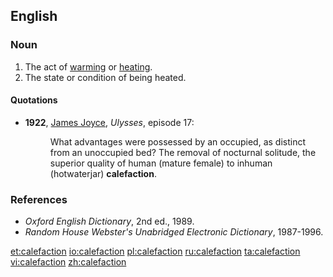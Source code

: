 ==English==

===Noun===
{{en-noun}}

# The act of [[warming]] or [[heating]].
# The state or condition of being heated.

====Quotations====
* '''1922''', [[w:James_Joyce|James Joyce]], ''Ulysses'', episode 17: 
*: What advantages were possessed by an occupied, as distinct from an unoccupied bed? The removal of nocturnal solitude, the superior quality of human (mature female) to inhuman (hotwaterjar) '''calefaction'''.

===References===
* ''Oxford English Dictionary'', 2nd ed., 1989.
* ''Random House Webster's Unabridged Electronic Dictionary'', 1987-1996.

[[et:calefaction]]
[[io:calefaction]]
[[pl:calefaction]]
[[ru:calefaction]]
[[ta:calefaction]]
[[vi:calefaction]]
[[zh:calefaction]]